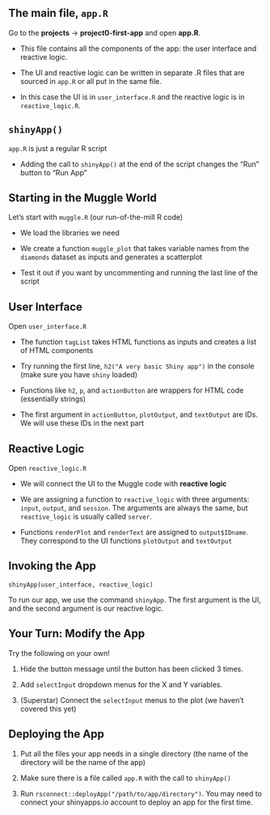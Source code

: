 ## The main file, **`app.R`**

Go to the **projects** -> **project0-first-app** and open **app.R**.

- This file contains all the components of the app: the user interface and reactive logic.

- The UI and reactive logic can be written in separate .R files that are sourced in `app.R` or all put in the same file. 

- In this case the UI is in `user_interface.R` and the reactive logic is in `reactive_logic.R`.

## `shinyApp()`

`app.R` is just a regular R script

- Adding the call to `shinyApp()` at the end of the script changes the "Run" button to "Run App"

## Starting in the Muggle World

Let's start with `muggle.R` (our run-of-the-mill R code)

- We load the libraries we need

- We create a function `muggle_plot` that takes variable names from the `diamonds` dataset as inputs and generates a scatterplot

- Test it out if you want by uncommenting and running the last line of the script

## User Interface

Open `user_interface.R`

- The function `tagList` takes HTML functions as inputs and creates a list of HTML components

- Try running the first line, `h2("A very basic Shiny app")` in the console (make sure you have `shiny` loaded)

- Functions like `h2`, `p`, and `actionButton` are wrappers for HTML code (essentially strings)

- The first argument in `actionButton`, `plotOutput`, and `textOutput` are IDs. We will use these IDs in the next part


## Reactive Logic

Open `reactive_logic.R`

- We will connect the UI to the Muggle code with **reactive logic**

- We are assigning a function to `reactive_logic` with three arguments: `input`, `output`, and `session`. The arguments are always the same, but `reactive_logic` is usually called `server`.

- Functions `renderPlot` and `renderText` are assigned to `output$IDname`. They correspond to the UI functions `plotOutput` and `textOutput`


## Invoking the App

`shinyApp(user_interface, reactive_logic)`

To run our app, we use the command `shinyApp`. The first argument is the UI, and the second argument is our reactive logic.

## Your Turn: Modify the App

Try the following on your own!

1. Hide the button message until the button has been clicked 3 times.

2. Add `selectInput` dropdown menus for the X and Y variables.

3. (Superstar) Connect the `selectInput` menus to the plot (we haven't covered this yet)

## Deploying the App

1. Put all the files your app needs in a single directory (the name of the directory will be the name of the app)

2. Make sure there is a file called `app.R` with the call to `shinyApp()`

3. Run `rsconnect::deployApp("/path/to/app/directory")`. You may need to connect your shinyapps.io account to deploy an app for the first time.


